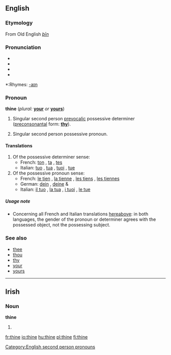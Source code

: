 ==English==

===Etymology===
From Old English ''[[þīn]]''

===Pronunciation===
*{{AHD|/<i>th</i>īn/}}
*{{IPA|/ðæin/}}
*{{SAMPA|/Dain/}}
*{{audio|en-us-thine.ogg|Audio (US)}}

*:Rhymes: [[Rhymes:English:-aɪn|-aɪn]]

===Pronoun===
'''thine''' (''plural:'' '''[[your]]''' ''or'' '''[[yours]]''')

# {{context|archaic}} {{italbrac|plural: your}} Singular second person [[prevocalic]] possessive determiner ([[preconsonantal]] form: '''[[thy]]''').
# {{context|archaic}} {{italbrac|plural: yours}} Singular second person possessive pronoun.

====Translations====
#Of the possessive determiner sense:
#*French: [[ton]] {{m}}{{s}}, [[ta]] {{f}}{{s}}, [[tes]] {{p}}
#*Italian: [[tuo]] {{m}}{{s}}, [[tua]] {{f}}{{s}}, [[tuoi]] {{m}}{{p}}, [[tue]] {{f}}{{p}}
#Of the possessive pronoun sense:
#*French: [[le tien]] {{m}}{{s}}, [[la tienne]] {{f}}{{s}}, [[les tiens]] {{m}}{{p}}, [[les tiennes]] {{f}}{{p}}
#*German: [[dein]] {{m}}{{s}}, [[deine]] {{p}} & {{f}}{{s}}
#*Italian: [[il tuo]] {{m}}{{s}}, [[la tua]] {{f}}{{s}}, [[i tuoi]] {{m}}{{p}}, [[le tue]] {{f}}{{p}}

=====Usage note=====
*Concerning all French and Italian translations [[hereabove]]: in both languages, the gender of the pronoun or determiner agrees with the possessed object, not the possessing subject.

===See also===
*[[thee]]
*[[thou]]
*[[thy]]
*[[your]]
*[[yours]]

[[Category:English second person pronouns]]

----
==Irish==
===Noun===
'''thine'''

#{{mutation of|tine#Irish|tine}}

[[fr:thine]]
[[io:thine]]
[[hu:thine]]
[[pl:thine]]
[[fi:thine]]
